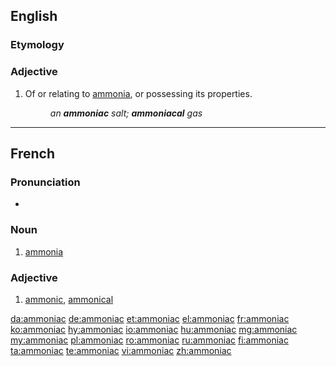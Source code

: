==English==

===Etymology===
{{etyl|la|en}} {{lena}}

===Adjective===
{{en-adj}}

# Of or relating to [[ammonia]], or possessing its properties.
#: ''an '''ammoniac''' salt; '''ammoniacal''' gas''

{{Webster 1913}}

----

==French==

===Pronunciation===
* {{audio|Fr-Paris--ammoniac.ogg|Audio (Paris)|lang=fr}}

===Noun===
{{fr-noun|m|-}}

# {{context|inorganic compound|lang=fr}} [[ammonia]]

===Adjective===
{{fr-adj|feminine=ammoniaque}}

# {{context|inorganic chemistry|lang=fr}} [[ammonic]], [[ammonical]]

[[da:ammoniac]]
[[de:ammoniac]]
[[et:ammoniac]]
[[el:ammoniac]]
[[fr:ammoniac]]
[[ko:ammoniac]]
[[hy:ammoniac]]
[[io:ammoniac]]
[[hu:ammoniac]]
[[mg:ammoniac]]
[[my:ammoniac]]
[[pl:ammoniac]]
[[ro:ammoniac]]
[[ru:ammoniac]]
[[fi:ammoniac]]
[[ta:ammoniac]]
[[te:ammoniac]]
[[vi:ammoniac]]
[[zh:ammoniac]]